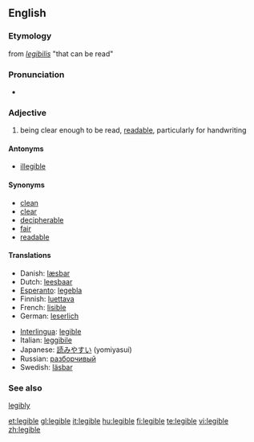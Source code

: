==English==

===Etymology===
from {{LL.}} ''[[legibilis]]'' "that can be read"

===Pronunciation===
*{{IPA|/ˈlɛʤəbl/}}

===Adjective===
{{en-adj}}

# being clear enough to be read, [[readable]], particularly for handwriting

====Antonyms====
*[[illegible]]

====Synonyms====
*[[clean]]
*[[clear]]
*[[decipherable]]
*[[fair]]
*[[readable]]

====Translations====
{{trans-top|fixme=Translation table header lacks gloss}}
*Danish: [[læsbar]]
*Dutch: [[leesbaar]]
*[[Esperanto]]: [[legebla]]
*Finnish: [[luettava]]
*French: [[lisible]]
*German: [[leserlich]]
{{trans-mid}}
*[[Interlingua]]: [[legible]]
*Italian: [[leggibile]]
*Japanese: [[読みやすい]] (yomiyasui)
*Russian: [[разборчивый]]
*Swedish: [[läsbar]]
{{trans-bottom}}

===See also===
[[legibly]]

[[et:legible]]
[[gl:legible]]
[[it:legible]]
[[hu:legible]]
[[fi:legible]]
[[te:legible]]
[[vi:legible]]
[[zh:legible]]
